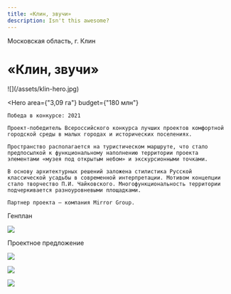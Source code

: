 ```yaml
---
title: «Клин, звучи»
description: Isn't this awesome?
---
```


Московская область, г. Клин

# «Клин, звучи»

<Wide>
    ![](/assets/klin-hero.jpg)
</Wide>

<Hero
    area={"3,09 га"}
    budget={"180 млн"}
>
    Победа в конкурсе: 2021  

    Проект-победитель Всероссийского конкурса лучших проектов комфортной городской среды в малых городах и исторических поселениях.

    Пространство располагается на туристическом маршруте, что стало предпосылкой к функциональному наполнению территории проекта элементами «музея под открытым небом» и экскурсионными точками.

    В основу архитектурных решений заложена стилистика Русской классической усадьбы в современной интерпретации. Мотивом концепции стало творчество П.И. Чайковского. Многофункциональность территории подчеркивается разноуровневыми площадками.

    Партнер проекта — компания Mirror Group.
</Hero>

Генплан

![](/assets/klin-00.jpg)

Проектное предложение

![](/assets/klin-01.jpg)

![](/assets/klin-02.jpg)

![](/assets/klin-03.jpg)

